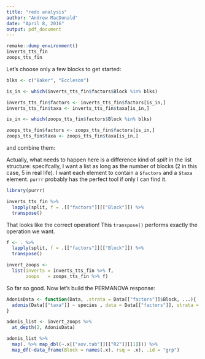 ```yaml
---
title: "redo analysis"
author: "Andrew MacDonald"
date: "April 8, 2016"
output: pdf_document
---
```


```r
remake::dump_environment()
inverts_tts_fin
zoops_tts_fin
```

Let's choose only a few blocks to get started:

```r
blks <- c("Baker", "Eccleson")

is_in <- which(inverts_tts_fin$factors$Block %in% blks)

inverts_tts_fin$factors <- inverts_tts_fin$factors[is_in,]
inverts_tts_fin$taxa <- inverts_tts_fin$taxa[is_in,]

is_in <- which(zoops_tts_fin$factors$Block %in% blks)

zoops_tts_fin$factors <- zoops_tts_fin$factors[is_in,]
zoops_tts_fin$taxa <- zoops_tts_fin$taxa[is_in,]
```

and combine them:


Actually, what needs to happen here is a difference kind of _split_ in the list structure: specifcally, I want a list as long as the number of blocks (2 in this case, 5 in real life). I want each element to contain a `$factors` and a `$taxa` element. `purrr` probably has the perfect tool if only I can find it.

```r

library(purrr)

inverts_tts_fin %>% 
  lapply(split, f = .[["factors"]][["Block"]]) %>% 
  transpose()


```

That looks like the correct operation! This `transpose()` performs exactly the operation we want.

```r

f <- . %>% 
  lapply(split, f = .[["factors"]][["Block"]]) %>% 
  transpose()

invert_zoops <-  
  list(inverts = inverts_tts_fin %>% f,
       zoops   = zoops_tts_fin %>% f)

```

So far so good. Now let's build the PERMANOVA response:

```r
AdonisData <- function(Data, .strata = Data[["factors"]]$Block, ...){  
  adonis(Data[["taxa"]] ~ species , data = Data[["factors"]], strata = .strata, ...)
}

adonis_list <- invert_zoops %>% 
  at_depth(2, AdonisData)

adonis_list %>% 
  map(. %>% map_dbl(~.x[["aov.tab"]][["R2"]][[1]])) %>% 
  map_df(~data_frame(Block = names(.x), rsq = .x), .id = "grp")

```

